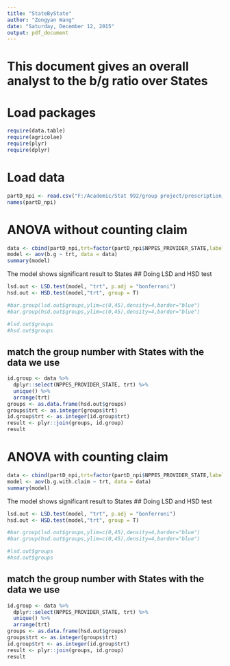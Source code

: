 ```yaml
---
title: "StateByState"
author: "Zongyan Wang"
date: "Saturday, December 12, 2015"
output: pdf_document
---
```

# This document gives an overall analyst to the b/g ratio over States
# Load packages
```r
require(data.table)
require(agricolae)
require(plyr)
require(dplyr)
```

# Load data
```r
partD_npi <- read.csv("F:/Academic/Stat 992/group project/prescription_fraud/analysis.py/NPI_bg.csv")
names(partD_npi)
```

# ANOVA without counting claim
```r
data <- cbind(partD_npi,trt=factor(partD_npi$NPPES_PROVIDER_STATE,labels=1:length(unique(partD_npi$NPPES_PROVIDER_STATE))))
model <- aov(b.g ~ trt, data = data)
summary(model)
```
The model shows significant result to States
## Doing LSD and HSD test
```r
lsd.out <- LSD.test(model, "trt", p.adj = "bonferroni")
hsd.out <- HSD.test(model,"trt", group = T)

#bar.group(lsd.out$groups,ylim=c(0,45),density=4,border="blue")
#bar.group(hsd.out$groups,ylim=c(0,45),density=4,border="blue")

#lsd.out$groups
#hsd.out$groups
```


## match the group number with States with the data we use
```r
id.group <- data %>% 
  dplyr::select(NPPES_PROVIDER_STATE, trt) %>%
  unique() %>%
  arrange(trt)
groups <- as.data.frame(hsd.out$groups)
groups$trt <- as.integer(groups$trt)  
id.group$trt <- as.integer(id.group$trt)
result <- plyr::join(groups, id.group)
result
```

# ANOVA with counting claim
```r
data <- cbind(partD_npi,trt=factor(partD_npi$NPPES_PROVIDER_STATE,labels=1:length(unique(partD_npi$NPPES_PROVIDER_STATE))))
model <- aov(b.g.with.claim ~ trt, data = data)
summary(model)
```
The model shows significant result to States
## Doing LSD and HSD test
```r
lsd.out <- LSD.test(model, "trt", p.adj = "bonferroni")
hsd.out <- HSD.test(model,"trt", group = T)

#bar.group(lsd.out$groups,ylim=c(0,45),density=4,border="blue")
#bar.group(hsd.out$groups,ylim=c(0,45),density=4,border="blue")

#lsd.out$groups
#hsd.out$groups
```


## match the group number with States with the data we use
```r
id.group <- data %>% 
  dplyr::select(NPPES_PROVIDER_STATE, trt) %>%
  unique() %>%
  arrange(trt)
groups <- as.data.frame(hsd.out$groups)
groups$trt <- as.integer(groups$trt)  
id.group$trt <- as.integer(id.group$trt)
result <- plyr::join(groups, id.group)
result
```